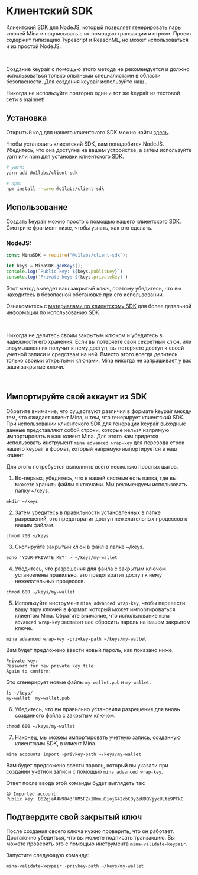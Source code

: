 

# Клиентский SDK 

Клиентский SDK для NodeJS, который позволяет генерировать пары ключей Mina и подписывать с их помощью транзакции и строки. Проект содержит типизацию Typescript и ReasonML, но может использоваться и из простой NodeJS.


<br />

<Alert kind="warning">

Создание keypair с помощью этого метода не рекомендуется и должно использоваться только опытными специалистами в области безопасности.
Для создания keypair используйте наш <DocLink copy="генератор-ключей-mina" url="/using-mina/keypair#mina-generate-keypair" />.

Никогда не используйте повторно один и тот же keypair из тестовой сети в mainnet!
</Alert>


## Установка

Открытый код для нашего клиентского SDK можно найти [здесь](https://github.com/MinaProtocol/mina/tree/develop/frontend/client_sdk).

Чтобы установить клиентский SDK, вам понадобится NodeJS. Убедитесь, что она доступна на вашем устройстве, а затем используйте yarn или npm для установки клиентского SDK. 

```bash
# yarn:
yarn add @o1labs/client-sdk

# npm:
npm install --save @o1labs/client-sdk
```

## Использование

Создать keypair можно просто с помощью нашего клиентского SDK. Смотрите фрагмент ниже, чтобы узнать, как это сделать.

### NodeJS:
```javascript
const MinaSDK = require("@o1labs/client-sdk");

let keys = MinaSDK.genKeys();
console.log(`Public key: ${keys.publicKey}`)
console.log(`Private key: ${keys.privateKey}`)
```
Этот метод выведет ваш закрытый ключ, поэтому убедитесь, что вы находитесь в безопасной обстановке при его использовании.

Ознакомьтесь с [материалами по клиентскому SDK](https://github.com/MinaProtocol/mina/blob/develop/frontend/client_sdk/README.md) для более детальной информации по использованию SDK.

<br />

<Alert kind="warning">

Никогда не делитесь своим закрытым ключом и убедитесь в надежности его хранения. Если вы потеряете свой секретный ключ, или злоумышленник получит к нему доступ, вы потеряете доступ к своей учетной записи и средствам на ней. Вместо этого всегда делитесь только своими открытыми ключами. Mina никогда не запрашивает у вас ваши закрытые ключи.

</Alert>

<br />

## Импортируйте свой аккаунт из SDK

Обратите внимание, что существуют различия в формате keypair между тем, что ожидает клиент Mina, и тем, что генерирует клиентский SDK.
При использовании клиентского SDK для генерации keypair выходные данные представляют собой строки, которые нельзя напрямую импортировать в наш клиент Mina.
Для этого нам придется использовать инструмент `mina advanced wrap-key` для перевода строк нашего keypair в формат, который напрямую импортируется в наш клиент.

Для этого потребуется выполнить всего несколько простых шагов. 

1. Во-первых, убедитесь, что в вашей системе есть папка, где вы можете хранить файлы с ключами. Мы рекомендуем использовать папку ~/keys.

```
mkdir ~/keys
```

2. Затем убедитесь в правильности установленных в папке разрешений, это предотвратит доступ нежелательных процессов к вашим файлам.

```
chmod 700 ~/keys
```

3. Скопируйте закрытый ключ в файл в папке ~/keys.

```
echo 'YOUR-PRIVATE_KEY' > ~/keys/my-wallet
```
4. Убедитесь, что разрешения для файла с закрытым ключом установлены правильно, это предотвратит доступ к нему нежелательных процессов.

```
chmod 600 ~/keys/my-wallet
```

5. Используйте инструмент `mina advanced wrap-key`, чтобы перевести вашу пару ключей в формат, который может импортироваться клиентом Mina. Обратите внимание, что использование `mina advanced wrap-key` заставит вас сбросить пароль на вашем закрытом ключе.

```
mina advanced wrap-key -privkey-path ~/keys/my-wallet
```

Вам будет предложено ввести новый пароль, как показано ниже.

```
Private key:
Password for new private key file: 
Again to confirm:
```

Это сгенерирует новые файлы `my-wallet.pub` и `my-wallet`.

```
ls ~/keys/
my-wallet  my-wallet.pub
```

6. Убедитесь, что вы правильно установили разрешения для вновь созданного файла с закрытым ключом. 

```
chmod 600 ~/keys/my-wallet
```

7. Наконец, мы можем импортировать учетную запись, созданную клиентским SDK, в клиент Mina.

```
mina accounts import -privkey-path ~/keys/my-wallet
```

Вам будет предложено ввести пароль, который вы указали при создании учетной записи с помощью `mina advanced wrap-key`.

Ответ после ввода этой команды будет выглядеть так: 
```
😄 Imported account!
Public key: B62qjaA4N9843FKM5FZk1HmeuDiojG42cbCDyZeUDQVjycULte9PFkC
```


## Подтвердите свой закрытый ключ

После создания своего ключа нужно проверить, что он работает. Достаточно убедиться, что вы можете подписать транзакцию. Вы можете проверить это с помощью инструмента `mina-validate-keypair`. 

Запустите следующую команду:

```
mina-validate-keypair -privkey-path ~/keys/my-wallet
```
